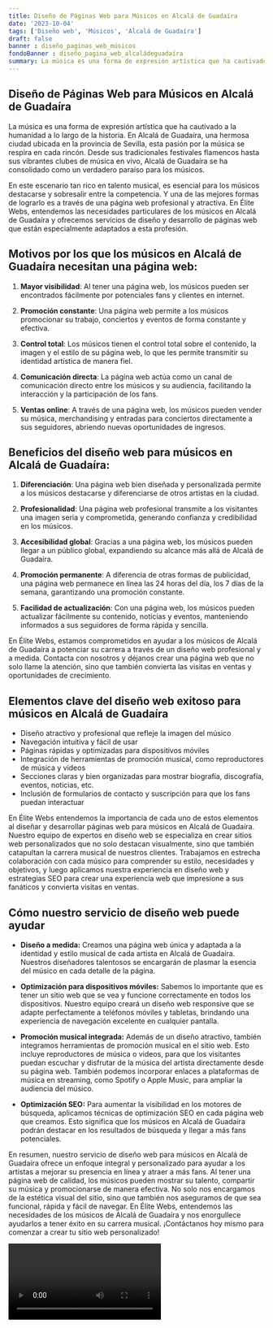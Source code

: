 ```yaml
---
title: Diseño de Páginas Web para Músicos en Alcalá de Guadaíra
date: '2023-10-04'
tags: ['Diseño web', 'Músicos', 'Alcalá de Guadaíra']
draft: false
banner : diseño_paginas_web_músicos
fondoBanner : diseño_pagina_web_alcaládeguadaíra
summary: La música es una forma de expresión artística que ha cautivado a la humanidad a lo largo de la historia. En Alcalá de Guadaíra, una hermosa ciudad ubicada en la provincia de Sevilla, esta pasión por la música se respira en cada rincón. Desde sus tradicionales festivales flamencos hasta sus vibrantes clubes de música en vivo, Alcalá de Guadaíra se ha consolidado como un verdadero paraíso para los músicos.
---
```


## Diseño de Páginas Web para Músicos en Alcalá de Guadaíra

La música es una forma de expresión artística que ha cautivado a la humanidad a lo largo de la historia. En Alcalá de Guadaíra, una hermosa ciudad ubicada en la provincia de Sevilla, esta pasión por la música se respira en cada rincón. Desde sus tradicionales festivales flamencos hasta sus vibrantes clubes de música en vivo, Alcalá de Guadaíra se ha consolidado como un verdadero paraíso para los músicos.

En este escenario tan rico en talento musical, es esencial para los músicos destacarse y sobresalir entre la competencia. Y una de las mejores formas de lograrlo es a través de una página web profesional y atractiva. En Élite Webs, entendemos las necesidades particulares de los músicos en Alcalá de Guadaíra y ofrecemos servicios de diseño y desarrollo de páginas web que están especialmente adaptados a esta profesión.

## Motivos por los que los músicos en Alcalá de Guadaíra necesitan una página web:

1. **Mayor visibilidad**: Al tener una página web, los músicos pueden ser encontrados fácilmente por potenciales fans y clientes en internet.

2. **Promoción constante**: Una página web permite a los músicos promocionar su trabajo, conciertos y eventos de forma constante y efectiva.

3. **Control total**: Los músicos tienen el control total sobre el contenido, la imagen y el estilo de su página web, lo que les permite transmitir su identidad artística de manera fiel.

4. **Comunicación directa**: La página web actúa como un canal de comunicación directo entre los músicos y su audiencia, facilitando la interacción y la participación de los fans.

5. **Ventas online**: A través de una página web, los músicos pueden vender su música, merchandising y entradas para conciertos directamente a sus seguidores, abriendo nuevas oportunidades de ingresos.

## Beneficios del diseño web para músicos en Alcalá de Guadaíra:

1. **Diferenciación**: Una página web bien diseñada y personalizada permite a los músicos destacarse y diferenciarse de otros artistas en la ciudad.

2. **Profesionalidad**: Una página web profesional transmite a los visitantes una imagen seria y comprometida, generando confianza y credibilidad en los músicos.

3. **Accesibilidad global**: Gracias a una página web, los músicos pueden llegar a un público global, expandiendo su alcance más allá de Alcalá de Guadaíra.

4. **Promoción permanente**: A diferencia de otras formas de publicidad, una página web permanece en línea las 24 horas del día, los 7 días de la semana, garantizando una promoción constante.

5. **Facilidad de actualización**: Con una página web, los músicos pueden actualizar fácilmente su contenido, noticias y eventos, manteniendo informados a sus seguidores de forma rápida y sencilla.

En Élite Webs, estamos comprometidos en ayudar a los músicos de Alcalá de Guadaíra a potenciar su carrera a través de un diseño web profesional y a medida. Contacta con nosotros y déjanos crear una página web que no solo llame la atención, sino que también convierta las visitas en ventas y oportunidades de crecimiento.

<GifSeo />

<Cta />

## Elementos clave del diseño web exitoso para músicos en Alcalá de Guadaíra

- Diseño atractivo y profesional que refleje la imagen del músico
- Navegación intuitiva y fácil de usar
- Páginas rápidas y optimizadas para dispositivos móviles
- Integración de herramientas de promoción musical, como reproductores de música y videos
- Secciones claras y bien organizadas para mostrar biografía, discografía, eventos, noticias, etc.
- Inclusión de formularios de contacto y suscripción para que los fans puedan interactuar

En Élite Webs entendemos la importancia de cada uno de estos elementos al diseñar y desarrollar páginas web para músicos en Alcalá de Guadaíra. Nuestro equipo de expertos en diseño web se especializa en crear sitios web personalizados que no solo destacan visualmente, sino que también catapultan la carrera musical de nuestros clientes. Trabajamos en estrecha colaboración con cada músico para comprender su estilo, necesidades y objetivos, y luego aplicamos nuestra experiencia en diseño web y estrategias SEO para crear una experiencia web que impresione a sus fanáticos y convierta visitas en ventas.

## Cómo nuestro servicio de diseño web puede ayudar

- **Diseño a medida:** Creamos una página web única y adaptada a la identidad y estilo musical de cada artista en Alcalá de Guadaíra. Nuestros diseñadores talentosos se encargarán de plasmar la esencia del músico en cada detalle de la página.

- **Optimización para dispositivos móviles:** Sabemos lo importante que es tener un sitio web que se vea y funcione correctamente en todos los dispositivos. Nuestro equipo creará un diseño web responsive que se adapte perfectamente a teléfonos móviles y tabletas, brindando una experiencia de navegación excelente en cualquier pantalla.

- **Promoción musical integrada:** Además de un diseño atractivo, también integramos herramientas de promoción musical en el sitio web. Esto incluye reproductores de música o videos, para que los visitantes puedan escuchar y disfrutar de la música del artista directamente desde su página web. También podemos incorporar enlaces a plataformas de música en streaming, como Spotify o Apple Music, para ampliar la audiencia del músico.

- **Optimización SEO:** Para aumentar la visibilidad en los motores de búsqueda, aplicamos técnicas de optimización SEO en cada página web que creamos. Esto significa que los músicos en Alcalá de Guadaíra podrán destacar en los resultados de búsqueda y llegar a más fans potenciales.

En resumen, nuestro servicio de diseño web para músicos en Alcalá de Guadaíra ofrece un enfoque integral y personalizado para ayudar a los artistas a mejorar su presencia en línea y atraer a más fans. Al tener una página web de calidad, los músicos pueden mostrar su talento, compartir su música y promocionarse de manera efectiva. No solo nos encargamos de la estética visual del sitio, sino que también nos aseguramos de que sea funcional, rápida y fácil de navegar. En Élite Webs, entendemos las necesidades de los músicos de Alcalá de Guadaíra y nos enorgullece ayudarlos a tener éxito en su carrera musical. ¡Contáctanos hoy mismo para comenzar a crear tu sitio web personalizado!

<Video />

<CtaBot job='Músicos' city='Alcalá de Guadaíra'/>

<Gmaps query='Alcalá de Guadaíra+españa+maps' />